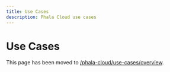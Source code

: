 ```yaml
---
title: Use Cases
description: Phala Cloud use cases
---
```


# Use Cases

This page has been moved to [/phala-cloud/use-cases/overview](/phala-cloud/use-cases/overview).